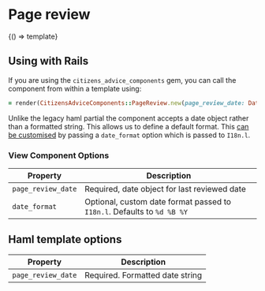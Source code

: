
<Meta title="Components/Page review" />

# Page review

<Preview>
  <Story name="Example" parameters={{ docs: { source: { code: template } } }}>
    {() => template}
  </Story>
</Preview>

## Using with Rails

If you are using the `citizens_advice_components` gem, you can call the component from within a template using:

```rb
= render(CitizensAdviceComponents::PageReview.new(page_review_date: Date.new(2020, 9, 21)))
```

Unlike the legacy haml partial the component accepts a date object rather than a formatted string. This allows us to define a default format. This [can be customised](https://guides.rubyonrails.org/i18n.html#adding-date-time-formats) by passing a `date_format` option which is passed to `I18n.l`.

### View Component Options

| Property           | Description                                                             |
| ------------------ | ----------------------------------------------------------------------- |
| `page_review_date` | Required, date object for last reviewed date                            |
| `date_format`      | Optional, custom date format passed to `I18n.l`. Defaults to `%d %B %Y` |

## Haml template options

| Property           | Description                     |
| ------------------ | ------------------------------- |
| `page_review_date` | Required. Formatted date string |
